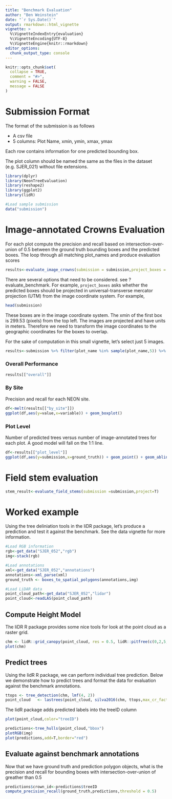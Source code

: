 ```yaml
---
title: "Benchmark Evaluation"
author: "Ben Weinstein"
date: "`r Sys.Date()`"
output: rmarkdown::html_vignette
vignette: >
  %\VignetteIndexEntry{evaluation}
  %\VignetteEncoding{UTF-8}
  %\VignetteEngine{knitr::rmarkdown}
editor_options: 
  chunk_output_type: console
---
```


```r

knitr::opts_chunk$set(
  collapse = TRUE,
  comment = "#>",
  warning = FALSE,
  message = FALSE
)
```

# Submission Format

The format of the submission is as follows

* A csv file
* 5 columns: Plot Name, xmin, ymin, xmax, ymax

Each row contains information for one predicted bounding box.

The plot column should be named the same as the files in the dataset (e.g. SJER_021) without file extensions.

```r
library(dplyr)
library(NeonTreeEvaluation)
library(reshape2)
library(ggplot2)
library(lidR)

#Load sample submission
data("submission")
```

# Image-annotated Crowns Evaluation

For each plot compute the precision and recall based on intersection-over-union of 0.5 between the ground truth bounding boxes and the predicted boxes. The loop through all matching plot_names and produce evaluation scores

```r
results<-evaluate_image_crowns(submission = submission,project_boxes = T, show=F, summarize = T)
```

There are several options that need to be considered. see ?evaluate_benchmark. For example, `project_boxes` asks whether the predicted boxes should be projected in universal-transverse mercator projection (UTM) from the image coordinate system. For example,

```r
head(submission)
```

These boxes are in the image coordinate system. The xmin of the first box is 299.53 (pixels) from the top left. The images are projected and have units in meters. Therefore we need to transform the image coordinates to the geographic coordinates for the boxes to overlap. 

For the sake of computation in this small vignette, let's select just 5 images.

```r
results<-submission %>% filter(plot_name %in% sample(plot_name,5)) %>% evaluate_image_crowns(.,project_boxes = T,show=T,summarize = T)
```

### Overall Performance
```r
results[["overall"]]
```

### By Site

Precision and recall for each NEON site.

```r
df<-melt(results[["by_site"]])
ggplot(df,aes(y=value,x=variable)) + geom_boxplot()
```

### Plot Level

Number of predicted trees versus number of image-annotated trees for each plot. A good model will fall on the 1:1 line.

```r
df<-results[["plot_level"]]
ggplot(df,aes(y=submission,x=ground_truth)) + geom_point() + geom_abline(linetype="dashed") + coord_equal()
```

# Field stem evaluation

```r
stem_result<-evaluate_field_stems(submission =submission,project=T)
```


# Worked example

Using the tree deliniation tools in the liDR package, let's produce a prediction and test it against the benchmark. See the data vignette for more information.

```r
#Load RGB information
rgb<-get_data("SJER_052","rgb")
img<-stack(rgb)

#Load annotations
xml<-get_data("SJER_052","annotations")
annotations<-xml_parse(xml)
ground_truth <- boxes_to_spatial_polygons(annotations,img)

#Load LiDAR data
point_cloud_path<-get_data("SJER_052","lidar")
point_cloud<-readLAS(point_cloud_path)
```

## Compute Height Model

The liDR R package provides some nice tools for look at the point cloud as a raster grid.
```r
chm <- lidR::grid_canopy(point_cloud, res = 0.5, lidR::pitfree(c(0,2,5,10,15), c(0, 1.5)))
plot(chm)
```

## Predict trees

Using the lidR R package, we can perform individual tree prediction. Below we demonstrate how to predict trees and format the data for evaluation against the benchmark annotations. 

```r
ttops <- tree_detection(chm, lmf(4, 2))
point_cloud   <- lastrees(point_cloud, silva2016(chm, ttops,max_cr_factor = 0.5,exclusion = 0.3))
```

The lidR package adds predicted labels into the treeID column
```r
plot(point_cloud,color="treeID")
```

```r
predictions<-tree_hulls(point_cloud,"bbox")
plotRGB(img)
plot(predictions,add=T,border="red")
```

## Evaluate against benchmark annotations

Now that we have ground truth and prediction polygon objects, what is the precision and recall for bounding boxes with intersection-over-union of greather than 0.5

```r
predictions$crown_id<-predictions$treeID
compute_precision_recall(ground_truth,predictions,threshold = 0.5)
```
